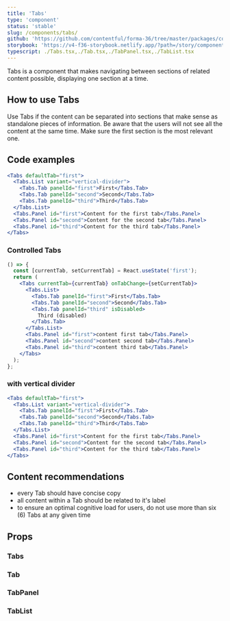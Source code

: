 ```yaml
---
title: 'Tabs'
type: 'component'
status: 'stable'
slug: /components/tabs/
github: 'https://github.com/contentful/forma-36/tree/master/packages/components/tabs'
storybook: 'https://v4-f36-storybook.netlify.app/?path=/story/components-tabs--basic'
typescript: ./Tabs.tsx,./Tab.tsx,./TabPanel.tsx,./TabList.tsx
---
```


Tabs is a component that makes navigating between sections of related content possible, displaying one section at a time.

## How to use Tabs

Use Tabs if the content can be separated into sections that make sense as standalone pieces of information.
Be aware that the users will not see all the content at the same time. Make sure the first section is the most relevant one.

## Code examples

```jsx
<Tabs defaultTab="first">
  <Tabs.List variant="vertical-divider">
    <Tabs.Tab panelId="first">First</Tabs.Tab>
    <Tabs.Tab panelId="second">Second</Tabs.Tab>
    <Tabs.Tab panelId="third">Third</Tabs.Tab>
  </Tabs.List>
  <Tabs.Panel id="first">Content for the first tab</Tabs.Panel>
  <Tabs.Panel id="second">Content for the second tab</Tabs.Panel>
  <Tabs.Panel id="third">Content for the third tab</Tabs.Panel>
</Tabs>
```

### Controlled Tabs

```jsx
() => {
  const [currentTab, setCurrentTab] = React.useState('first');
  return (
    <Tabs currentTab={currentTab} onTabChange={setCurrentTab}>
      <Tabs.List>
        <Tabs.Tab panelId="first">First</Tabs.Tab>
        <Tabs.Tab panelId="second">Second</Tabs.Tab>
        <Tabs.Tab panelId="third" isDisabled>
          Third (disabled)
        </Tabs.Tab>
      </Tabs.List>
      <Tabs.Panel id="first">content first tab</Tabs.Panel>
      <Tabs.Panel id="second">content second tab</Tabs.Panel>
      <Tabs.Panel id="third">content third tab</Tabs.Panel>
    </Tabs>
  );
};
```

### with vertical divider

```jsx
<Tabs defaultTab="first">
  <Tabs.List variant="vertical-divider">
    <Tabs.Tab panelId="first">First</Tabs.Tab>
    <Tabs.Tab panelId="second">Second</Tabs.Tab>
    <Tabs.Tab panelId="third">Third</Tabs.Tab>
  </Tabs.List>
  <Tabs.Panel id="first">Content for the first tab</Tabs.Panel>
  <Tabs.Panel id="second">Content for the second tab</Tabs.Panel>
  <Tabs.Panel id="third">Content for the third tab</Tabs.Panel>
</Tabs>
```

## Content recommendations

- every Tab should have concise copy
- all content within a Tab should be related to it's label
- to ensure an optimal cognitive load for users, do not use more than six (6) Tabs at any given time

## Props


### Tabs

<Props of="Tabs" />

### Tab

<Props of="Tab" />

### TabPanel

<Props of="TabPanel" />

### TabList

<Props of="TabList" />
